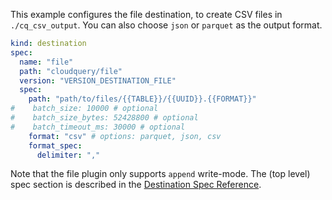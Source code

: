 This example configures the file destination, to create CSV files in  `./cq_csv_output`. You can also choose `json` or `parquet` as the output format.

```yaml copy
kind: destination
spec:
  name: "file"
  path: "cloudquery/file"
  version: "VERSION_DESTINATION_FILE"
  spec:
    path: "path/to/files/{{TABLE}}/{{UUID}}.{{FORMAT}}"
#    batch_size: 10000 # optional
#    batch_size_bytes: 52428800 # optional
#    batch_timeout_ms: 30000 # optional
    format: "csv" # options: parquet, json, csv
    format_spec:
      delimiter: ","
```

Note that the file plugin only supports `append` write-mode. The (top level) spec section is described in the [Destination Spec Reference](/docs/reference/destination-spec).
